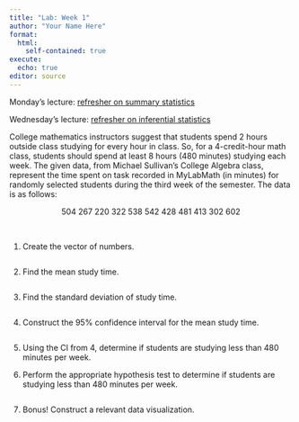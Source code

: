 ```yaml
---
title: "Lab: Week 1"
author: "Your Name Here"
format: 
  html:
    self-contained: true
execute:
  echo: true
editor: source
---
```


Monday's lecture: [refresher on summary statistics](https://github.com/samanthaseals/STA4173/blob/master/slides/L01.qmd)

Wednesday's lecture: [refresher on inferential statistics](https://github.com/samanthaseals/STA4173/blob/master/slides/L02.qmd)

College mathematics instructors suggest that students spend 2 hours outside class studying for every hour in class. So, for a 4-credit-hour math class, students should spend at least 8 hours (480 minutes) studying each week. The given data, from Michael Sullivan's College Algebra class, represent the time spent on task recorded in MyLabMath (in minutes) for randomly selected students during the third week of the semester. The data is as follows:

<center>504 267 220 322 538 542 428 481 413 302 602</center><br>

1. Create the vector of numbers.

```r

```

2. Find the mean study time.

```r

```

3. Find the standard deviation of study time.

```r

```

4. Construct the 95% confidence interval for the mean study time.

```r

```

5. Using the CI from 4, determine if students are studying less than 480 minutes per week.

6. Perform the appropriate hypothesis test to determine if students are studying less than 480 minutes per week.

```r

```

7. Bonus! Construct a relevant data visualization.
















